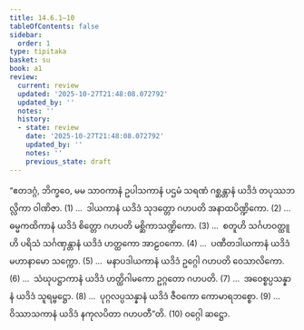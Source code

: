 ```yaml
---
title: 14.6.1–10
tableOfContents: false
sidebar:
  order: 1
type: tipitaka
basket: su
book: a1
review:
  current: review
  updated: '2025-10-27T21:48:08.072792'
  updated_by: ''
  notes: ''
  history:
  - state: review
    date: '2025-10-27T21:48:08.072792'
    updated_by: ''
    notes: ''
    previous_state: draft
---
```



<ReviewStatus review={frontmatter.review} showDetails={true} />

<HypothesisAnnotation frontmatter={frontmatter} />

<DynamicBreadcrumb />

<Division number="248" book="a1" e="ch" v="15" p="27">

<Paragraph number="336" book="a1">
“ဧတဒဂ္ဂံ, ဘိက္ခဝေ, မမ သာဝကာနံ ဥပါသကာနံ ပဌမံ သရဏံ ဂစ္ဆန္တာနံ ယဒိဒံ တပုဿဘလ္လိကာ ဝါဏိဇာ. (1)
</Paragraph>

</Division>
<Division number="249" book="a1" e="ch" v="15" p="27">

<Paragraph number="337" book="a1">
…  ဒါယကာနံ ယဒိဒံ သုဒတ္တော ဂဟပတိ အနာထပိဏ္ဍိကော. (2)
</Paragraph>

</Division>
<Division number="250" book="a1" e="ch" v="15" p="27">

<Paragraph number="338" book="a1">
…  ဓမ္မကထိကာနံ ယဒိဒံ စိတ္တော ဂဟပတိ မစ္ဆိကာသဏ္ဍိကော. (3)
</Paragraph>

</Division>
<Division number="251" book="a1" e="ch" v="15" p="27">

<Paragraph number="339" book="a1">
…  စတူဟိ သင်္ဂဟဝတ္ထူဟိ ပရိသံ သင်္ဂဏှန္တာနံ ယဒိဒံ ဟတ္ထကော အာဠဝကော. (4)
</Paragraph>

</Division>
<Division number="252" book="a1" e="ch" v="15" p="27">

<Paragraph number="340" book="a1">
…  ပဏီတဒါယကာနံ ယဒိဒံ မဟာနာမော သက္ကော. (5)
</Paragraph>

</Division>
<Division number="253" book="a1" e="ch" v="15" p="27">

<Paragraph number="341" book="a1">
…  မနာပဒါယကာနံ ယဒိဒံ ဥဂ္ဂေါ ဂဟပတိ ဝေသာလိကော. (6)
</Paragraph>

</Division>
<Division number="254" book="a1" e="ch" v="15" p="27">

<Paragraph number="342" book="a1">
…  သံဃုပဋ္ဌာကာနံ ယဒိဒံ ဟတ္ထိဂါမကော ဥဂ္ဂတော ဂဟပတိ. (7)
</Paragraph>

</Division>
<Division number="255" book="a1" e="ch" v="15" p="27">

<Paragraph number="343" book="a1">
…  အဝေစ္စပ္ပသန္နာနံ ယဒိဒံ သူရမ္ဗဋ္ဌော. (8)
</Paragraph>

</Division>
<Division number="256" book="a1" e="ch" v="15" p="27">

<Paragraph number="344" book="a1">
…  ပုဂ္ဂလပ္ပသန္နာနံ ယဒိဒံ ဇီဝကော ကောမာရဘစ္စော. (9)
</Paragraph>

</Division>
<Division number="257" book="a1" e="ch" v="15" p="27">

<Paragraph number="345" book="a1">
…  ဝိဿာသကာနံ ယဒိဒံ နကုလပိတာ ဂဟပတီ”တိ. (10)

</Paragraph>
</Division>

<Paragraph number="346" type="center" book="a1">
ဝဂ္ဂေါ ဆဋ္ဌော.
</Paragraph>